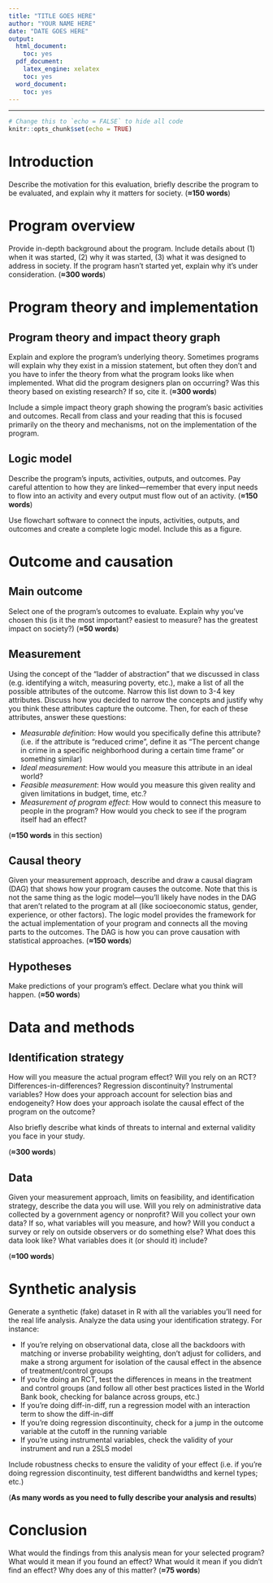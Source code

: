 ```yaml
---
title: "TITLE GOES HERE"
author: "YOUR NAME HERE"
date: "DATE GOES HERE"
output: 
  html_document: 
    toc: yes
  pdf_document: 
    latex_engine: xelatex
    toc: yes
  word_document: 
    toc: yes
---
```


---

<!-- IMPORTANT: Make sure you delete all the placeholder text here. Keep the headings and subheadings, but get rid of all the instructions and wordcounts. You can delete this comment too if you want. -->

```r
# Change this to `echo = FALSE` to hide all code
knitr::opts_chunk$set(echo = TRUE)
```

# Introduction

Describe the motivation for this evaluation, briefly describe the program to be evaluated, and explain why it matters for society. (**≈150 words**)


# Program overview

Provide in-depth background about the program. Include details about (1) when it was started, (2) why it was started, (3) what it was designed to address in society. If the program hasn't started yet, explain why it's under consideration. (**≈300 words**)


# Program theory and implementation

## Program theory and impact theory graph

Explain and explore the program's underlying theory. Sometimes programs will explain why they exist in a mission statement, but often they don't and you have to infer the theory from what the program looks like when implemented. What did the program designers plan on occurring? Was this theory based on existing research? If so, cite it. (**≈300 words**)

Include a simple impact theory graph showing the program's basic activities and outcomes. Recall from class and your reading that this is focused primarily on the theory and mechanisms, not on the implementation of the program.

## Logic model

Describe the program's inputs, activities, outputs, and outcomes. Pay careful attention to how they are linked—remember that every input needs to flow into an activity and every output must flow out of an activity. (**≈150 words**)

Use flowchart software to connect the inputs, activities, outputs, and outcomes and create a complete logic model. Include this as a figure. 


# Outcome and causation

## Main outcome

Select one of the program's outcomes to evaluate. Explain why you've chosen this (is it the most important? easiest to measure? has the greatest impact on society?) (**≈50 words**)

## Measurement

Using the concept of the "ladder of abstraction" that we discussed in class (e.g. identifying a witch, measuring poverty, etc.), make a list of all the possible attributes of the outcome. Narrow this list down to 3-4 key attributes. Discuss how you decided to narrow the concepts and justify why you think these attributes capture the outcome. Then, for each of these attributes, answer these questions:

- *Measurable definition*: How would you specifically define this attribute? (i.e. if the attribute is "reduced crime", define it as "The percent change in crime in a specific neighborhood during a certain time frame" or something similar)
- *Ideal measurement*: How would you measure this attribute in an ideal world?
- *Feasible measurement*: How would you measure this given reality and given limitations in budget, time, etc.?
- *Measurement of program effect*: How would to connect this measure to people in the program? How would you check to see if the program itself had an effect?

(**≈150 words** in this section)

## Causal theory

Given your measurement approach, describe and draw a causal diagram (DAG) that shows how your program causes the outcome. Note that this is not the same thing as the logic model—you'll likely have nodes in the DAG that aren't related to the program at all (like socioeconomic status, gender, experience, or other factors). The logic model provides the framework for the actual implementation of your program and connects all the moving parts to the outcomes. The DAG is how you can prove causation with statistical approaches. (**≈150 words**)

## Hypotheses

Make predictions of your program's effect. Declare what you think will happen. (**≈50 words**)


# Data and methods

## Identification strategy

How will you measure the actual program effect? Will you rely on an RCT? Differences-in-differences? Regression discontinuity? Instrumental variables? How does your approach account for selection bias and endogeneity? How does your approach isolate the causal effect of the program on the outcome?

Also briefly describe what kinds of threats to internal and external validity you face in your study.

(**≈300 words**)

## Data

Given your measurement approach, limits on feasibility, and identification strategy, describe the data you will use. Will you rely on administrative data collected by a government agency or nonprofit? Will you collect your own data? If so, what variables will you measure, and how? Will you conduct a survey or rely on outside observers or do something else? What does this data look like? What variables does it (or should it) include?

(**≈100 words**)


# Synthetic analysis


Generate a synthetic (fake) dataset in R with all the variables you'll need for the real life analysis. Analyze the data using your identification strategy. For instance:

- If you're relying on observational data, close all the backdoors with matching or inverse probability weighting, don't adjust for colliders, and make a strong argument for isolation of the causal effect in the absence of treatment/control groups
- If you're doing an RCT, test the differences in means in the treatment and control groups (and follow all other best practices listed in the World Bank book, checking for balance across groups, etc.)
- If you're doing diff-in-diff, run a regression model with an interaction term to show the diff-in-diff
- If you're doing regression discontinuity, check for a jump in the outcome variable at the cutoff in the running variable
- If you're using instrumental variables, check the validity of your instrument and run a 2SLS model

Include robustness checks to ensure the validity of your effect (i.e. if you're doing regression discontinuity, test different bandwidths and kernel types; etc.)

(**As many words as you need to fully describe your analysis and results**)


# Conclusion

What would the findings from this analysis mean for your selected program? What would it mean if you found an effect? What would it mean if you didn't find an effect? Why does any of this matter? (**≈75 words**)
